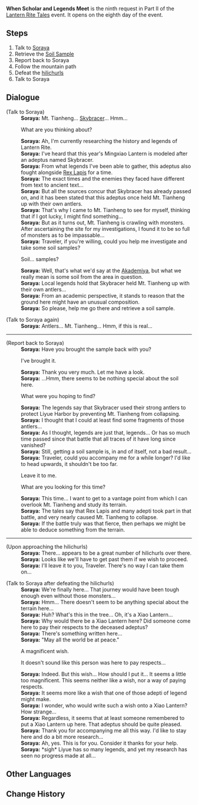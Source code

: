 {{Quest Infobox
|id            = 71822
|summary       = 
|event_name    = Lantern Rite Tales
|mora          = 20,000
|primogems     = 30
|other         = {{Card|Festive Fever (Lantern Rite)|100}}
|requirement   = Complete [[Wangshu Once Again]]
|type          = World
|startLocation = [[Mt. Tianheng]], [[Liyue]]
|characters    = Soraya; Traveler
|region        = Liyue
|area          = Sea of Clouds
}}
'''When Scholar and Legends Meet''' is the ninth request in Part II of the [[Lantern Rite Tales]] event. It opens on the eighth day of the event.

==Steps==
# Talk to [[Soraya]]
# Retrieve the [[Soil Sample]]
# Report back to Soraya
# Follow the mountain path
# Defeat the [[hilichurls]]
# Talk to Soraya

==Dialogue==
{{Quest Description|The scholar [[Soraya]] seems to be investigating something in [[Mt. Tianheng]]...}}
{{Dialogue start}}
;(Talk to Soraya)
:'''Soraya:''' Mt. Tianheng... [[Skybracer]]... Hmm...
:{{DIcon}} What are you thinking about?
:'''Soraya:''' Ah, I'm currently researching the history and legends of Lantern Rite.
:'''Soraya:''' I've heard that this year's Mingxiao Lantern is modeled after an adeptus named Skybracer.
:'''Soraya:''' From what legends I've been able to gather, this adeptus also fought alongside [[Rex Lapis]] for a time.
:'''Soraya:''' The exact times and the enemies they faced have different from text to ancient text...
:'''Soraya:''' But all the sources concur that Skybracer has already passed on, and it has been stated that this adeptus once held Mt. Tianheng up with their own antlers.
:'''Soraya:''' That's why I came to Mt. Tianheng to see for myself, thinking that if I got lucky, I might find something...
:'''Soraya:''' But as it turns out, Mt. Tianheng is crawling with monsters. After ascertaining the site for my investigations, I found it to be so full of monsters as to be impassable...
:'''Soraya:''' Traveler, if you're willing, could you help me investigate and take some soil samples?
:{{DIcon}} Soil... samples?
:'''Soraya:''' Well, that's what we'd say at the [[Sumeru Akademiya|Akademiya]], but what we really mean is some soil from the area in question.
:'''Soraya:''' Local legends hold that Skybracer held Mt. Tianheng up with their own antlers...
:'''Soraya:''' From an academic perspective, it stands to reason that the ground here might have an unusual composition.
:'''Soraya:''' So please, help me go there and retrieve a soil sample.

;(Talk to Soraya again)
:'''Soraya:''' Antlers... Mt. Tianheng... Hmm, if this is real...
----
;(Report back to Soraya)
:'''Soraya:''' Have you brought the sample back with you?
:{{DIcon}} I've brought it.
:'''Soraya:''' Thank you very much. Let me have a look.
:'''Soraya:''' ...Hmm, there seems to be nothing special about the soil here.
:{{DIcon}} What were you hoping to find?
:'''Soraya:''' The legends say that Skybracer used their strong antlers to protect Liyue Harbor by preventing Mt. Tianheng from collapsing.
:'''Soraya:''' I thought that I could at least find some fragments of those antlers...
:'''Soraya:''' As I thought, legends are just that, legends... Or has so much time passed since that battle that all traces of it have long since vanished?
:'''Soraya:''' Still, getting a soil sample is, in and of itself, not a bad result...
:'''Soraya:''' Traveler, could you accompany me for a while longer? I'd like to head upwards, it shouldn't be too far.
:{{DIcon}} Leave it to me.
:{{DIcon}} What are you looking for this time?
:'''Soraya:''' This time... I want to get to a vantage point from which I can overlook Mt. Tianheng and study its terrain.
:'''Soraya:''' The tales say that Rex Lapis and many adepti took part in that battle, and very nearly caused Mt. Tianheng to collapse.
:'''Soraya:''' If the battle truly was that fierce, then perhaps we might be able to deduce something from the terrain.
----
;(Upon approaching the hilichurls)
:'''Soraya:''' There... appears to be a great number of hilichurls over there.
:'''Soraya:''' Looks like we'll have to get past them if we wish to proceed.
:'''Soraya:''' I'll leave it to you, Traveler. There's no way I can take them on...

;(Talk to Soraya after defeating the hilichurls)
:'''Soraya:''' We're finally here... That journey would have been tough enough even without those monsters...
:'''Soraya:''' Hmm... There doesn't seem to be anything special about the terrain here...
:'''Soraya:''' Huh? What's this in the tree... Oh, it's a Xiao Lantern...
:'''Soraya:''' Why would there be a Xiao Lantern here? Did someone come here to pay their respects to the deceased adeptus?
:'''Soraya:''' There's something written here...
:'''Soraya:''' "May all the world be at peace."
:{{DIcon}} A magnificent wish.
:{{DIcon}} It doesn't sound like this person was here to pay respects...
:'''Soraya:''' Indeed. But this wish... How should I put it... It seems a little too magnificent. This seems neither like a wish, nor a way of paying respects.
:'''Soraya:''' It seems more like a wish that one of those adepti of legend might make.
:'''Soraya:''' I wonder, who would write such a wish onto a Xiao Lantern? How strange...
:'''Soraya:''' Regardless, it seems that at least someone remembered to put a Xiao Lantern up here. That adeptus should be quite pleased.
:'''Soraya:''' Thank you for accompanying me all this way. I'd like to stay here and do a bit more research...
:'''Soraya:''' Ah, yes. This is for you. Consider it thanks for your help.
:'''Soraya:''' *sigh* Liyue has so many legends, and yet my research has seen no progress made at all...
{{Dialogue end}}

==Other Languages==
{{Other Languages
|en      = When Scholar and Legends Meet
|zhs     = 学者与传说
|zhs_rm  = Xuézhě yǔ chuánshuō
|zht     = 學者與傳說
|zht_rm  = Xuézhě yǔ chuánshuō
|zh_tl   = Scholars and Legends
|ja      = 学者と伝説
|ja_rm   = Gakusha to densetsu
|ja_tl   = Scholars and Legends
|ko      = 학자와 전설
|ko_rm   = 
|ko_tl   = 
|es      = La erudita y la leyenda
|es_tl   = 
|fr      = L'érudite et la légende
|fr_tl   = The Scholar and the Legend
|ru      = Учёные и предания
|ru_tl   = 
|th      = ความรู้กับตำนาน
|th_rm   = 
|th_tl   = 
|vi      = Học giả và truyền thuyết
|vi_tl   = 
|de      = Wenn Gelehrte und Legenden aufeinandertreffen
|de_tl   = When Scholars and Legends Clash
|id      = Peneliti dan Legenda
|id_tl   = Scholar and Legend
|pt      = A Estudiosa e a Lenda
|pt_tl   = The Studious and the Legend
}}

==Change History==
{{Change History|1.3}}